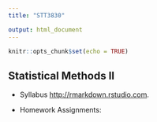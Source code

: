 ```yaml
---
title: "STT3830"

output: html_document
---
```


```r
knitr::opts_chunk$set(echo = TRUE)
```

## Statistical Methods II

* Syllabus <http://rmarkdown.rstudio.com>.

* Homework Assignments:

